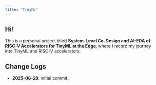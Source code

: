 ```yaml
---
title: "TinyML"
---
```


## Hi!

This is a personal project titled **System-Level Co-Design and AI-EDA of RISC-V Accelerators for TinyML at the Edge**, where I record my journey into TinyML and RISC-V accelerators. 

## Change Logs

- **2025-06-29**: Initial commit.